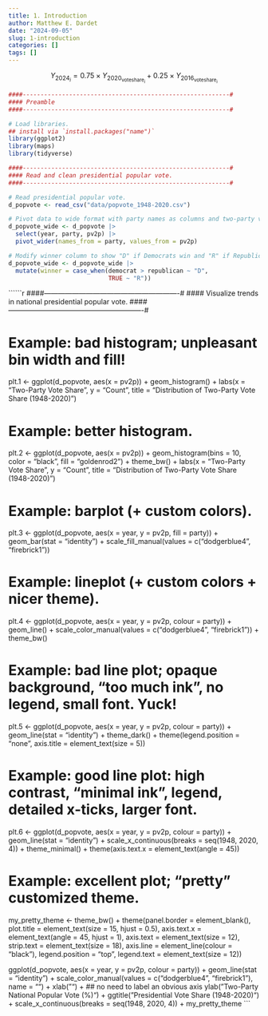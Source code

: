 ```yaml
---
title: 1. Introduction
author: Matthew E. Dardet
date: "2024-09-05"
slug: 1-introduction
categories: []
tags: []
---
```


$$Y_{2024_i} = 0.75 \times Y_{{2020}_{\text{voteshare}_i}} + 0.25 \times Y_{{2016}_{\text{voteshare}_i}}$$

```r
####----------------------------------------------------------#
#### Preamble
####----------------------------------------------------------#

# Load libraries.
## install via `install.packages("name")`
library(ggplot2)
library(maps)
library(tidyverse)

####----------------------------------------------------------#
#### Read and clean presidential popular vote.
####----------------------------------------------------------#

# Read presidential popular vote. 
d_popvote <- read_csv("data/popvote_1948-2020.csv")

# Pivot data to wide format with party names as columns and two-party vote share as values.
d_popvote_wide <- d_popvote |>
  select(year, party, pv2p) |>
  pivot_wider(names_from = party, values_from = pv2p)

# Modify winner column to show "D" if Democrats win and "R" if Republicans win. 
d_popvote_wide <- d_popvote_wide |> 
  mutate(winner = case_when(democrat > republican ~ "D",
                            TRUE ~ "R"))
```

``````r
####----------------------------------------------------------#
#### Visualize trends in national presidential popular vote. 
####----------------------------------------------------------#

# Example: bad histogram; unpleasant bin width and fill!
plt.1 <- ggplot(d_popvote, aes(x = pv2p)) + 
    geom_histogram() + 
    labs(x = "Two-Party Vote Share", 
         y = "Count", 
         title = "Distribution of Two-Party Vote Share (1948-2020)")

# Example: better histogram.
plt.2 <- ggplot(d_popvote, aes(x = pv2p)) + 
  geom_histogram(bins = 10, color = "black", fill = "goldenrod2") + 
  theme_bw() +
  labs(x = "Two-Party Vote Share", 
       y = "Count", 
       title = "Distribution of Two-Party Vote Share (1948-2020)")

# Example: barplot (+ custom colors).
plt.3 <- ggplot(d_popvote, aes(x = year, y = pv2p, fill = party)) +
    geom_bar(stat = "identity") +
    scale_fill_manual(values = c("dodgerblue4", "firebrick1")) 

# Example: lineplot (+ custom colors + nicer theme).
plt.4 <- ggplot(d_popvote, aes(x = year, y = pv2p, colour = party)) +
    geom_line() +
    scale_color_manual(values = c("dodgerblue4", "firebrick1")) + 
    theme_bw()

# Example: bad line plot; opaque background, "too much ink", no legend, small font. Yuck! 
plt.5 <- ggplot(d_popvote, aes(x = year, y = pv2p, colour = party)) +
    geom_line(stat = "identity") + 
    theme_dark() +
    theme(legend.position = "none", axis.title = element_text(size = 5))

# Example: good line plot: high contrast, "minimal ink", legend, detailed x-ticks, larger font.
plt.6 <- ggplot(d_popvote, aes(x = year, y = pv2p, colour = party)) +
    geom_line(stat = "identity") + 
    scale_x_continuous(breaks = seq(1948, 2020, 4)) +
    theme_minimal() +
    theme(axis.text.x = element_text(angle = 45))

# Example: excellent plot; "pretty" customized theme.
my_pretty_theme <- theme_bw() + 
    theme(panel.border = element_blank(),
          plot.title = element_text(size = 15, hjust = 0.5), 
          axis.text.x = element_text(angle = 45, hjust = 1),
          axis.text = element_text(size = 12),
          strip.text = element_text(size = 18),
          axis.line = element_line(colour = "black"),
          legend.position = "top",
          legend.text = element_text(size = 12))

ggplot(d_popvote, aes(x = year, y = pv2p, colour = party)) +
    geom_line(stat = "identity") +
    scale_color_manual(values = c("dodgerblue4", "firebrick1"), name = "") +
    xlab("") + ## no need to label an obvious axis
    ylab("Two-Party National Popular Vote (%)") +
    ggtitle("Presidential Vote Share (1948-2020)") + 
    scale_x_continuous(breaks = seq(1948, 2020, 4)) +
    my_pretty_theme
```




